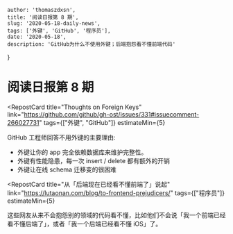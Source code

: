 
    author: 'thomaszdxsn',
    title: '阅读日报第 8 期',
    slug: '2020-05-18-daily-news',
    tags: ['外键', 'GitHub', '程序员'],
    date: '2020-05-18',
    description: 'GitHub为什么不使用外键；后端抱怨看不懂前端代码'
}

# 阅读日报第 8 期


<RepostCard
    title="Thoughts on Foreign Keys"
    link="https://github.com/github/gh-ost/issues/331#issuecomment-266027731"
    tags={["外键", "GitHub"]}
    estimateMin={5}
>

GitHub 工程师回答不用外键的主要理由:

- 外键让你的 app 完全依赖数据库来维护完整性。
- 外键有性能隐患，每一次 insert / delete 都有额外的开销
- 外键让在线 schema 迁移变的很困难

</RepostCard>


<RepostCard
    title="从「后端现在已经看不懂前端了」说起"
    link="https://lutaonan.com/blog/to-frontend-prejudicers/"
    tags={["程序员"]}
    estimateMin={5}
>

这些网友从来不会抱怨别的领域的代码看不懂，比如他们不会说「我一个前端已经看不懂后端了」，或者「我一个后端已经看不懂 iOS」了。

</RepostCard>